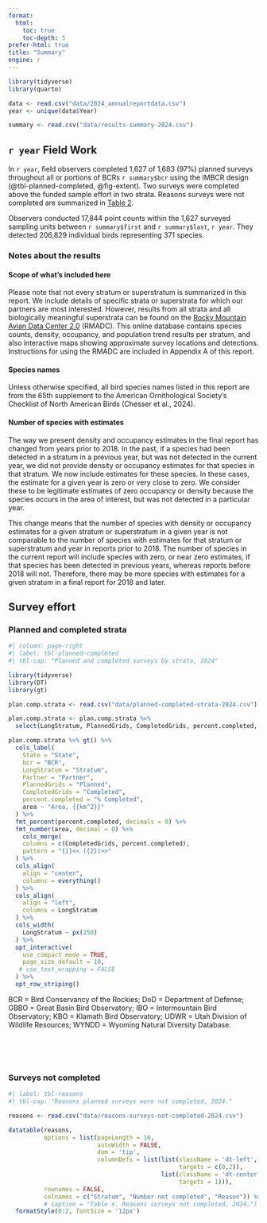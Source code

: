 ```yaml
---
format: 
  html:
    toc: true
    toc-depth: 5
prefer-html: true
title: "Summary"
engine: r
---
```


```r
library(tidyverse)
library(quarto)

data <- read.csv("data/2024_annualreportdata.csv")
year <- unique(data$Year)

summary <- read.csv("data/results-summary-2024.csv")


```

## `r year` Field Work {.unnumbered}

In `r year`, field observers completed 1,627 of 1,683 (97%) planned surveys throughout all or portions of BCRs `r summary$bcr` using the IMBCR design (@tbl-planned-completed, @fig-extent). Two surveys were completed above the funded sample effort in two strata. Reasons surveys were not completed are summarized in <a href="#sec-reasons">Table 2</a>.

Observers conducted 17,844 point counts within the 1,627 surveyed sampling units between `r summary$first` and `r summary$last`, `r year`. They detected 206,829 individual birds representing 371 species.

### Notes about the results {.unnumbered}

#### Scope of what's included here {.unnumbered}

Please note that not every stratum or superstratum is summarized in this report. We include details of specific strata or superstrata for which our partners are most interested. However, results from all strata and all biologically meaningful superstrata can be found on the [Rocky Mountain Avian Data Center 2.0](https://apps.birdconservancy.org/rmadc/) (RMADC). This online database contains species counts, density, occupancy, and population trend results per stratum, and also interactive maps showing approximate survey locations and detections. Instructions for using the RMADC are included in Appendix A of this report.  

#### Species names {.unnumbered}

Unless otherwise specified, all bird species names listed in this report are from the 65th supplement to the American Ornithological Society's Checklist of North American Birds (Chesser et al., 2024).  

#### Number of species with estimates {.unnumbered}

The way we present density and occupancy estimates in the final report has changed from years prior to 2018. In the past, if a species had been detected in a stratum in a previous year, but was not detected in the current year, we did not provide density or occupancy estimates for that species in that stratum. We now include estimates for these species. In these cases, the estimate for a given year is zero or very close to zero. We consider these to be legitimate estimates of zero occupancy or density because the species occurs in the area of interest, but was not detected in a particular year.

This change means that the number of species with density or occupancy estimates for a given stratum or superstratum in a given year is not comparable to the number of species with estimates for that stratum or superstratum and year in reports prior to 2018. The number of species in the current report will include species with zero, or near zero estimates, if that species has been detected in previous years, whereas reports before 2018 will not. Therefore, there may be more species with estimates for a given stratum in a final report for 2018 and later.

## Survey effort {.unnumbered}

### Planned and completed strata

```r
#| column: page-right
#| label: tbl-planned-completed
#| tbl-cap: "Planned and completed surveys by strata, 2024"

library(tidyverse)
library(DT)
library(gt)

plan.comp.strata <- read.csv("data/planned-completed-strata-2024.csv")

plan.comp.strata <- plan.comp.strata %>%
  select(LongStratum, PlannedGrids, CompletedGrids, percent.completed, State, bcr, Partner, area)

plan.comp.strata %>% gt() %>%
  cols_label(
    State = "State",
    bcr = "BCR",
    LongStratum = "Stratum",
    Partner = "Partner",
    PlannedGrids = "Planned",
    CompletedGrids = "Completed",
    percent.completed = "% Completed",
    area ~ "Area, {{km^2}}"
  ) %>%
  fmt_percent(percent.completed, decimals = 0) %>%
  fmt_number(area, decimal = 0) %>%
    cols_merge(
    columns = c(CompletedGrids, percent.completed),
    pattern = "{1}<< ({2})>>"
  ) %>%
  cols_align(
    align = "center",
    columns = everything()
  ) %>%
  cols_align(
    align = "left",
    columns = LongStratum
  ) %>%
  cols_width(
    LongStratum ~ px(250)
  ) %>%
  opt_interactive(
    use_compact_mode = TRUE,
    page_size_default = 10,
   # use_text_wrapping = FALSE
  ) %>%
  opt_row_striping()

```

::: column-screen-inset-right
BCR = Bird Conservancy of the Rockies; DoD = Department of Defense; GBBO = Great Basin Bird Observatory; IBO = Intermountain Bird Observatory; KBO = Klamath Bird Observatory; UDWR = Utah Division of Wildlife Resources; WYNDD = Wyoming Natural Diversity Database.
:::

<br> <br> <br>

### Surveys not completed {.unnumbered}

```r
#| label: tbl-reasons
#| tbl-cap: "Reasons planned surveys were not completed, 2024."

reasons <- read.csv("data/reasons-surveys-not-completed-2024.csv")

datatable(reasons, 
          options = list(pageLength = 10,
                         autoWidth = FALSE,
                         dom = 'tip',
                         columnDefs = list(list(className = 'dt-left', 
                                                targets = c(0,2)), 
                                           list(className = 'dt-center', 
                                                targets = 1))),
          rownames = FALSE,
          colnames = c("Stratum", "Number not completed", "Reason")) %>%
          # caption = "Table x. Reasons surveys not completed, 2024.") %>%
  formatStyle(0:2, fontSize = '12px')


```
